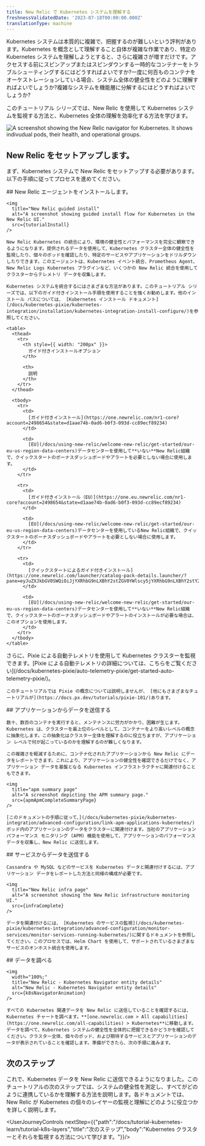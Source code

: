 ```yaml
---
title: New Relic で Kubernetes システムを理解する
freshnessValidatedDate: '2023-07-18T00:00:00.000Z'
translationType: machine
---
```







Kubernetes システムは本質的に複雑で、把握するのが難しいという評判があります。Kubernetes を概念として理解すること自体が複雑な作業であり、特定の Kubernetes システムを理解しようとすると、さらに複雑さが増すだけです。アクセスする前にスピンアップまたはスピンダウンする一時的なコンテナーをトラブルシューティングするにはどうすればよいですか?一度に何百ものコンテナをオーケストレーションしている場合、システム全体の健全性をどのように理解すればよいでしょうか?複雑なシステムを機能層に分解するにはどうすればよいでしょうか?

このチュートリアル シリーズでは、New Relic を使用して Kubernetes システムを監視する方法と、Kubernetes 全体の理解を効率化する方法を学びます。

<img
  title="New Relic navigator"
  alt="A screenshot showing the New Relic navigator for Kubernetes. It shows indivudual pods, their health, and operational groups."
  src={tutorialNavigator}
/>

## New Relic をセットアップします。

まず、Kubernetes システムで New Relic をセットアップする必要があります。以下の手順に従ってプロセスを進めてください。

<Steps>
  <Step>
    ## New Relic エージェントをインストールします。

    <img
      title="New Relic guided install"
      alt="A screenshot showing guided install flow for Kubernetes in the New Relic UI."
      src={tutorialInstall}
    />

    New Relic Kubernetes の統合により、環境の健全性とパフォーマンスを完全に観察できるようになります。提供されるデータを使用して、Kubernetes クラスター全体の健全性を監視したり、個々のポッドを確認したり、特定のサービスやアプリケーションをドリルダウンしたりできます。このエージェントは、Kubernetes イベント統合、Prometheus Agent、New Relic Logs Kubernetes プラグインなど、いくつかの New Relic 統合を使用してクラスターからテレメトリ データを収集します。

    Kubernetes システムを統合するにはさまざまな方法があります。このチュートリアル シリーズでは、以下のガイド付きインストール手順を使用することを強くお勧めします。他のインストール パスについては、 [Kubernetes インストール ドキュメント](/docs/kubernetes-pixie/kubernetes-integration/installation/kubernetes-integration-install-configure/)を参照してください。

    <table>
      <thead>
        <tr>
          <th style={{ width: "200px" }}>
            ガイド付きインストールオプション
          </th>

          <th>
            説明
          </th>
        </tr>
      </thead>

      <tbody>
        <tr>
          <td>
            [ガイド付きインストール](https://one.newrelic.com/nr1-core?account=2498654&state=d1aae74b-0ad6-b0f3-093d-cc89ecf89234)
          </td>

          <td>
            [EU](/docs/using-new-relic/welcome-new-relic/get-started/our-eu-us-region-data-centers)データセンターを使用して**いない**New Relic組織で、クイックスタートのボーナスダッシュボードやアラートを必要としない場合に使用します。
          </td>
        </tr>

        <tr>
          <td>
            [ガイド付きインストール（EU）](https://one.eu.newrelic.com/nr1-core?account=2498654&state=d1aae74b-0ad6-b0f3-093d-cc89ecf89234)
          </td>

          <td>
            [EU](/docs/using-new-relic/welcome-new-relic/get-started/our-eu-us-region-data-centers)データセンターを使用しているNew Relic組織で、クイックスタートのボーナスダッシュボードやアラートを必要としない場合に使用します。
          </td>
        </tr>

        <tr>
          <td>
            [クイックスタートによるガイド付きインストール](https://one.newrelic.com/launcher/catalog-pack-details.launcher/?pane=eyJuZXJkbGV0SWQiOiJjYXRhbG9nLXBhY2stZGV0YWlscy5jYXRhbG9nLXBhY2stY29udGVudHMiLCJxdWlja3N0YXJ0SWQiOiI4OGE3OWY1Mi04MWMxLTRmYTItOTlmOC0zY2I1YjAxMmYxNjAifQ==)
          </td>

          <td>
            [EU](/docs/using-new-relic/welcome-new-relic/get-started/our-eu-us-region-data-centers)データセンターを使用して**いない**New Relic組織で、クイックスタートのボーナスダッシュボードやアラートのインストールが必要な場合は、このオプションを使用します。
          </td>
        </tr>
      </tbody>
    </table>
  </Step>

  <Callout variant="tip">
    さらに、Pixie による自動テレメトリを使用して Kubernetes クラスターを監視できます。[Pixie による自動テレメトリの詳細については、こちらをご覧ください](/docs/kubernetes-pixie/auto-telemetry-pixie/get-started-auto-telemetry-pixie/)。

    このチュートリアルでは Pixie の概念については説明しませんが、 [他にもさまざまなチュートリアルが](https://docs.px.dev/tutorials/pixie-101/)あります。
  </Callout>

  <Step>
    ## アプリケーションからデータを送信する

    数十、数百のコンテナを実行すると、メンテナンスに労力がかかり、困難が生じます。Kubernetes は、クラスターを最上位のレベルとして、コンテナーをより高いレベルの概念に抽象化します。この抽象化はクラスター全体を理解するのに役立ちますが、アプリケーション レベルで何が起こっているのかを理解するのが難しくなります。

    この複雑さを軽減するために、コンテナ化されたアプリケーションから New Relic にデータをレポートできます。これにより、アプリケーションの健全性を確認できるだけでなく、アプリケーション データを基盤となる Kubernetes インフラストラクチャに関連付けることもできます。

    <img
      title="apm summary page"
      alt="A screenshot depicting the APM summary page."
      src={apmApmCompleteSummaryPage}
    />

    [このドキュメントの手順に従って、](/docs/kubernetes-pixie/kubernetes-integration/advanced-configuration/link-apm-applications-kubernetes/) ポッド内のアプリケーションのデータをクラスターに関連付けます。当社のアプリケーション パフォーマンス モニタリング (APM) 機能を使用して、アプリケーションのパフォーマンス データを収集し、New Relic に送信します。
  </Step>

  <Step>
    ## サービスからデータを送信する

    Cassandra や MySQL などのサービスを Kubernetes データと関連付けするには、アプリケーション データをレポートした方法と同様の構成が必要です。

    <img
      title="New Relic infra page"
      alt="A screenshot showing the New Relic infrastructure monitoring UI."
      src={infraComplete}
    />

    データを関連付けるには、 [Kubernetes のサービスの監視](/docs/kubernetes-pixie/kubernetes-integration/advanced-configuration/monitor-services/monitor-services-running-kubernetes/)に関するドキュメントを参照してください。このプロセスでは、Helm Chart を使用して、サポートされているさまざまなサービスのオンホスト統合を使用します。
  </Step>

  <Step>
    ## データを調べる

    <img
      width="100%;"
      title="New Relic - Kubernetes Navigator entity details"
      alt="New Relic - Kubernetes Navigator entity details"
      src={k8sNavigatorAnimation}
    />

    すべての Kubernetes 関連データを New Relic に送信していることを確認するには、Kubernetes チャートを調べます。**[one.newrelic.com > All capabilities](https://one.newrelic.com/all-capabilities) > Kubernetes**に移動します。データを調べて、Kubernetes システムの健全性を全体的に把握できるかどうかを確認してください。クラスター全体、個々のポッド、および期待するサービスとアプリケーションのデータが表示されていることを確認します。準備ができたら、次の手順に進みます。
  </Step>
</Steps>

## 次のステップ

これで、Kubernetes データを New Relic に送信できるようになりました。このチュートリアルの次のステップでは、システムの健全性を測定し、すべてがどのように連携しているかを理解する方法を説明します。各ドキュメントでは、New Relic が Kubernetes の個々のレイヤーの監視と理解にどのように役立つかを詳しく説明します。

<UserJourneyControls nextStep={{"path":"/docs/tutorial-kubernetes-learn/tutorial-k8s-layers","title":"次のステップ","body":"Kubernetes クラスターとそれらを監視する方法について学びます。"}}/>